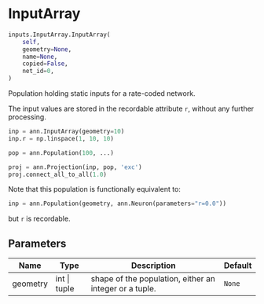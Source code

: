 # InputArray { #ANNarchy.inputs.InputArray.InputArray }

```python
inputs.InputArray.InputArray(
    self,
    geometry=None,
    name=None,
    copied=False,
    net_id=0,
)
```

Population holding static inputs for a rate-coded network.

The input values are stored in the recordable attribute `r`, without any further processing.

```python
inp = ann.InputArray(geometry=10)
inp.r = np.linspace(1, 10, 10)

pop = ann.Population(100, ...)

proj = ann.Projection(inp, pop, 'exc')
proj.connect_all_to_all(1.0)
```

Note that this population is functionally equivalent to:

```python
inp = ann.Population(geometry, ann.Neuron(parameters="r=0.0"))
```

but `r` is recordable.

## Parameters {.doc-section .doc-section-parameters}

| Name     | Type         | Description                                            | Default   |
|----------|--------------|--------------------------------------------------------|-----------|
| geometry | int \| tuple | shape of the population, either an integer or a tuple. | `None`    |
